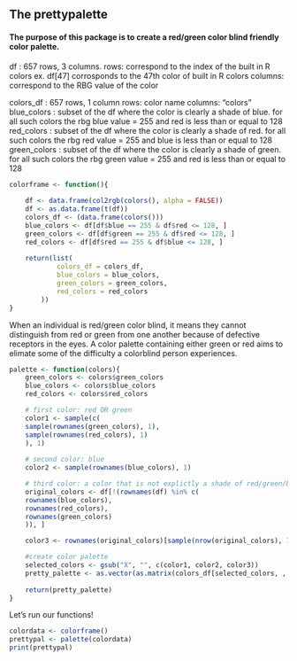 ## The prettypalette
#### The purpose of this package is to create a red/green color blind friendly color palette. 

df : 657 rows, 3 columns. 
    rows: correspond to the index of the built in R colors 
    ex. df[47] corrosponds to the 47th color of built in R colors
    columns: correspond to the RBG value of the color

colors_df : 657 rows, 1 column
    rows: color name
    columns: "colors"
blue_colors : subset of the df where the color is clearly a shade of blue. 
              for all such colors the rbg blue value = 255 and red is less than 
              or equal to 128
red_colors : subset of the df where the color is clearly a shade of red. 
             for all such colors the rbg red value = 255 and blue is less than 
             or equal to 128
green_colors : subset of the df where the color is clearly a shade of green. 
               for all such colors the rbg green value = 255 and red is less than 
               or equal to 128

```r
colorframe <- function(){
 
    df <- data.frame(col2rgb(colors(), alpha = FALSE))
    df <- as.data.frame(t(df))
    colors_df <- (data.frame(colors()))
    blue_colors <- df[df$blue == 255 & df$red <= 128, ]
    green_colors <- df[df$green == 255 & df$red <= 128, ]
    red_colors <- df[df$red == 255 & df$blue <= 128, ]
    
    return(list(
            colors_df = colors_df,
            blue_colors = blue_colors,
            green_colors = green_colors,
            red_colors = red_colors
        ))
}

```

When an individual is red/green color blind, it means they cannot distinguish from red or green from one another because of defective receptors in the eyes. A color palette containing either green or red aims to elimate some of the difficulty a colorblind person experiences.

```r
palette <- function(colors){
    green_colors <- colors$green_colors
    blue_colors <- colors$blue_colors
    red_colors <- colors$red_colors

    # first color: red OR green 
    color1 <- sample(c(
    sample(rownames(green_colors), 1),  
    sample(rownames(red_colors), 1)    
    ), 1)
   
    # second color: blue 
    color2 <- sample(rownames(blue_colors), 1)

    # third color: a color that is not explictly a shade of red/green/blue 
    original_colors <- df[!(rownames(df) %in% c(
    rownames(blue_colors),
    rownames(red_colors),
    rownames(green_colors)
    )), ]

    color3 <- rownames(original_colors)[sample(nrow(original_colors), 1)]

    #create color palette
    selected_colors <- gsub("X", "", c(color1, color2, color3))
    pretty_palette <- as.vector(as.matrix(colors_df[selected_colors, , drop = FALSE]))
 
    return(pretty_palette)
}

```


Let's run our functions!
```r
colordata <- colorframe()
prettypal <- palette(colordata)
print(prettypal)
```